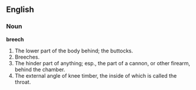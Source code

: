==English==

===Noun===

'''breech'''

#The lower part of the body behind; the buttocks.
#Breeches.
#The hinder part of anything; esp., the part of a cannon, or other firearm, behind the chamber.
#The external angle of knee timber, the inside of which is called the throat.